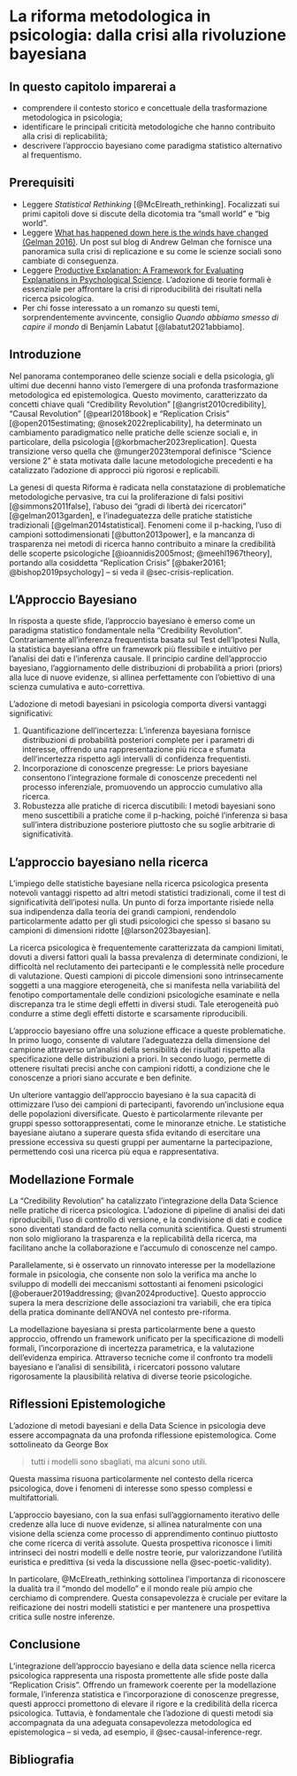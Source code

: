 # La riforma metodologica in psicologia: dalla crisi alla rivoluzione bayesiana {#sec-data-science}

::: callout-important
## In questo capitolo imparerai a

- comprendere il contesto storico e concettuale della trasformazione metodologica in psicologia;
- identificare le principali criticità metodologiche che hanno contribuito alla crisi di replicabilità;
- descrivere l'approccio bayesiano come paradigma statistico alternativo al frequentismo.
:::

::: callout-tip
## Prerequisiti

- Leggere *Statistical Rethinking* [@McElreath_rethinking]. Focalizzati sui primi capitoli dove si discute della dicotomia tra "small world" e "big world".
- Leggere [What has happened down here is the winds have changed (Gelman 2016)](https://statmodeling.stat.columbia.edu/2016/09/21/what-has-happened-down-here-is-the-winds-have-changed/). Un post sul blog di Andrew Gelman che fornisce una panoramica sulla crisi di replicazione e su come le scienze sociali sono cambiate di conseguenza.
- Leggere [Productive Explanation: A Framework for Evaluating Explanations in Psychological Science](https://psycnet.apa.org/fulltext/2025-04988-001.html). L'adozione di teorie formali è essenziale per affrontare la crisi di riproducibilità dei risultati nella ricerca psicologica.
- Per chi fosse interessato a un romanzo su questi temi, sorprendentemente avvincente, consiglio *Quando abbiamo smesso di capire il mondo* di Benjamín Labatut [@labatut2021abbiamo].
:::

## Introduzione {.unnumbered}

Nel panorama contemporaneo delle scienze sociali e della psicologia, gli ultimi due decenni hanno visto l'emergere di una profonda trasformazione metodologica ed epistemologica. Questo movimento, caratterizzato da concetti chiave quali "Credibility Revolution" [@angrist2010credibility], "Causal Revolution" [@pearl2018book] e "Replication Crisis" [@open2015estimating; @nosek2022replicability], ha determinato un cambiamento paradigmatico nelle pratiche delle scienze sociali e, in particolare, della psicologia [@korbmacher2023replication]. Questa transizione verso quella che @munger2023temporal definisce "Science versione 2" è stata motivata dalle lacune metodologiche precedenti e ha catalizzato l'adozione di approcci più rigorosi e replicabili.

La genesi di questa Riforma è radicata nella constatazione di problematiche metodologiche pervasive, tra cui la proliferazione di falsi positivi [@simmons2011false], l'abuso dei "gradi di libertà dei ricercatori" [@gelman2013garden], e l'inadeguatezza delle pratiche statistiche tradizionali [@gelman2014statistical]. Fenomeni come il p-hacking, l'uso di campioni sottodimensionati [@button2013power], e la mancanza di trasparenza nei metodi di ricerca hanno contribuito a minare la credibilità delle scoperte psicologiche [@ioannidis2005most; @meehl1967theory], portando alla cosiddetta "Replication Crisis" [@baker20161; @bishop2019psychology] -- si veda il @sec-crisis-replication.

## L'Approccio Bayesiano 

In risposta a queste sfide, l'approccio bayesiano è emerso come un paradigma statistico fondamentale nella "Credibility Revolution". Contrariamente all'inferenza frequentista basata sul Test dell'Ipotesi Nulla, la statistica bayesiana offre un framework più flessibile e intuitivo per l'analisi dei dati e l'inferenza causale. Il principio cardine dell'approccio bayesiano, l'aggiornamento delle distribuzioni di probabilità a priori (priors) alla luce di nuove evidenze, si allinea perfettamente con l'obiettivo di una scienza cumulativa e auto-correttiva.

L'adozione di metodi bayesiani in psicologia comporta diversi vantaggi significativi:

1. Quantificazione dell'incertezza: L'inferenza bayesiana fornisce distribuzioni di probabilità posteriori complete per i parametri di interesse, offrendo una rappresentazione più ricca e sfumata dell'incertezza rispetto agli intervalli di confidenza frequentisti.
2. Incorporazione di conoscenze pregresse: Le priors bayesiane consentono l'integrazione formale di conoscenze precedenti nel processo inferenziale, promuovendo un approccio cumulativo alla ricerca.
3. Robustezza alle pratiche di ricerca discutibili: I metodi bayesiani sono meno suscettibili a pratiche come il p-hacking, poiché l'inferenza si basa sull'intera distribuzione posteriore piuttosto che su soglie arbitrarie di significatività.

## L'approccio bayesiano nella ricerca

L'impiego delle statistiche bayesiane nella ricerca psicologica presenta notevoli vantaggi rispetto ad altri metodi statistici tradizionali, come il test di significatività dell'ipotesi nulla. Un punto di forza importante risiede nella sua indipendenza dalla teoria dei grandi campioni, rendendolo particolarmente adatto per gli studi psicologici che spesso si basano su campioni di dimensioni ridotte [@larson2023bayesian].

La ricerca psicologica è frequentemente caratterizzata da campioni limitati, dovuti a diversi fattori quali la bassa prevalenza di determinate condizioni, le difficoltà nel reclutamento dei partecipanti e le complessità nelle procedure di valutazione. Questi campioni di piccole dimensioni sono intrinsecamente soggetti a una maggiore eterogeneità, che si manifesta nella variabilità del fenotipo comportamentale delle condizioni psicologiche esaminate e nella discrepanza tra le stime degli effetti in diversi studi. Tale eterogeneità può condurre a stime degli effetti distorte e scarsamente riproducibili.

L'approccio bayesiano offre una soluzione efficace a queste problematiche. In primo luogo, consente di valutare l'adeguatezza della dimensione del campione attraverso un'analisi della sensibilità dei risultati rispetto alla specificazione delle distribuzioni a priori. In secondo luogo, permette di ottenere risultati precisi anche con campioni ridotti, a condizione che le conoscenze a priori siano accurate e ben definite.

Un ulteriore vantaggio dell'approccio bayesiano è la sua capacità di ottimizzare l'uso dei campioni di partecipanti, favorendo un'inclusione equa delle popolazioni diversificate. Questo è particolarmente rilevante per gruppi spesso sottorappresentati, come le minoranze etniche. Le statistiche bayesiane aiutano a superare questa sfida evitando di esercitare una pressione eccessiva su questi gruppi per aumentarne la partecipazione, permettendo così una ricerca più equa e rappresentativa.


## Modellazione Formale 

La "Credibility Revolution" ha catalizzato l'integrazione della Data Science nelle pratiche di ricerca psicologica. L'adozione di pipeline di analisi dei dati riproducibili, l'uso di controllo di versione, e la condivisione di dati e codice sono diventati standard de facto nella comunità scientifica. Questi strumenti non solo migliorano la trasparenza e la replicabilità della ricerca, ma facilitano anche la collaborazione e l'accumulo di conoscenze nel campo.

Parallelamente, si è osservato un rinnovato interesse per la modellazione formale in psicologia, che consente non solo la verifica ma anche lo sviluppo di modelli dei meccanismi sottostanti ai fenomeni psicologici [@oberauer2019addressing; @van2024productive]. Questo approccio supera la mera descrizione delle associazioni tra variabili, che era tipica della pratica dominante dell'ANOVA nel contesto pre-riforma. 

La modellazione bayesiana si presta particolarmente bene a questo approccio, offrendo un framework unificato per la specificazione di modelli formali, l'incorporazione di incertezza parametrica, e la valutazione dell'evidenza empirica. Attraverso tecniche come il confronto tra modelli bayesiano e l'analisi di sensibilità, i ricercatori possono valutare rigorosamente la plausibilità relativa di diverse teorie psicologiche.

## Riflessioni Epistemologiche

L'adozione di metodi bayesiani e della Data Science in psicologia deve essere accompagnata da una profonda riflessione epistemologica. Come sottolineato da George Box

> tutti i modelli sono sbagliati, ma alcuni sono utili. 

Questa massima risuona particolarmente nel contesto della ricerca psicologica, dove i fenomeni di interesse sono spesso complessi e multifattoriali.

L'approccio bayesiano, con la sua enfasi sull'aggiornamento iterativo delle credenze alla luce di nuove evidenze, si allinea naturalmente con una visione della scienza come processo di apprendimento continuo piuttosto che come ricerca di verità assolute. Questa prospettiva riconosce i limiti intrinseci dei nostri modelli e delle nostre teorie, pur valorizzandone l'utilità euristica e predittiva (si veda la discussione nella @sec-poetic-validity).

In particolare, @McElreath_rethinking sottolinea l'importanza di riconoscere la dualità tra il "mondo del modello" e il mondo reale più ampio che cerchiamo di comprendere. Questa consapevolezza è cruciale per evitare la reificazione dei nostri modelli statistici e per mantenere una prospettiva critica sulle nostre inferenze.

## Conclusione

L'integrazione dell'approccio bayesiano e della data science nella ricerca psicologica rappresenta una risposta promettente alle sfide poste dalla "Replication Crisis". Offrendo un framework coerente per la modellazione formale, l'inferenza statistica e l'incorporazione di conoscenze pregresse, questi approcci promettono di elevare il rigore e la credibilità della ricerca psicologica. Tuttavia, è fondamentale che l'adozione di questi metodi sia accompagnata da una adeguata consapevolezza metodologica ed epistemologica -- si veda, ad esempio, il @sec-causal-inference-regr. 

## Bibliografia {.unnumbered}
